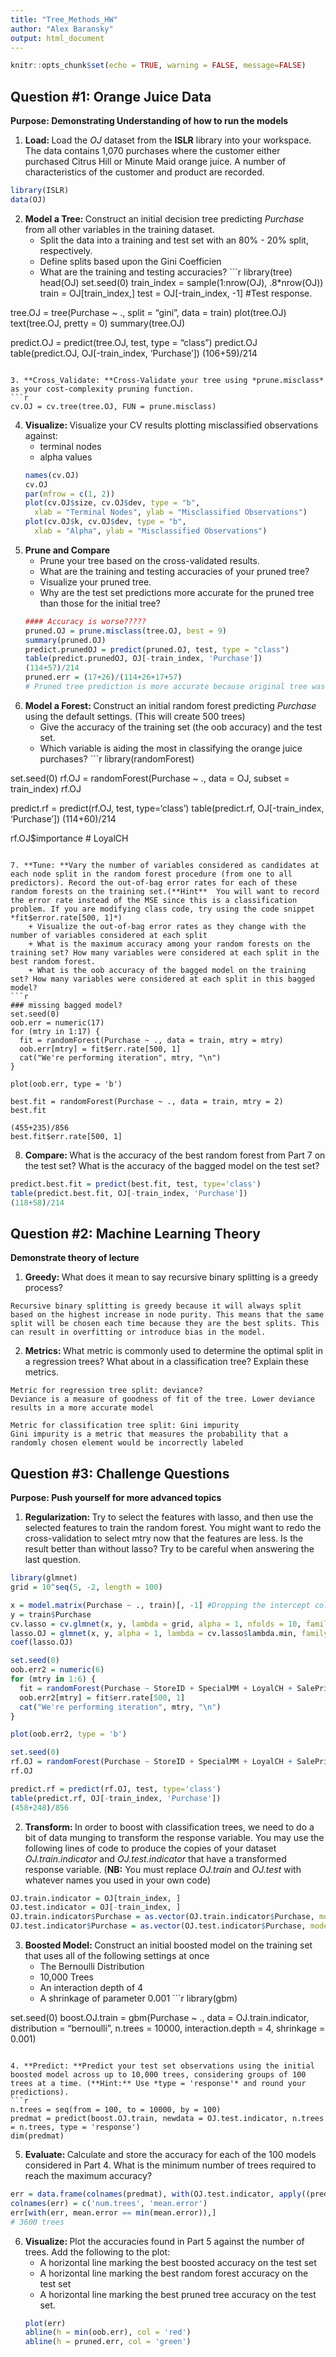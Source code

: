 ```yaml
---
title: "Tree_Methods_HW"
author: "Alex Baransky"
output: html_document
---
```

```r
knitr::opts_chunk$set(echo = TRUE, warning = FALSE, message=FALSE)
```

## Question #1: Orange Juice Data
**Purpose: Demonstrating Understanding of how to run the models**

1. **Load: **Load the *OJ* dataset from the **ISLR** library into your workspace. The data contains 1,070 purchases where the customer either purchased Citrus Hill or Minute Maid orange juice. A number of characteristics of the customer and product are recorded.
```r
library(ISLR)
data(OJ)
```

2. **Model a Tree: **Construct an initial decision tree predicting *Purchase* from all other variables in the training dataset.
    + Split the data into a training and test set with an 80% - 20% split, respectively.
    + Define splits based upon the Gini Coefficien
    + What are the training and testing accuracies?
```r
library(tree)
head(OJ)
set.seed(0)
train_index = sample(1:nrow(OJ), .8*nrow(OJ))
train = OJ[train_index,]
test = OJ[-train_index, -1] #Test response.

tree.OJ = tree(Purchase ~ ., split = "gini", data = train)
plot(tree.OJ)
text(tree.OJ, pretty = 0)
summary(tree.OJ)

predict.OJ = predict(tree.OJ, test, type = "class")
predict.OJ
table(predict.OJ, OJ[-train_index, 'Purchase'])
(106+59)/214
```

3. **Cross_Validate: **Cross-Validate your tree using *prune.misclass* as your cost-complexity pruning function.
```r
cv.OJ = cv.tree(tree.OJ, FUN = prune.misclass)
```

4. **Visualize: **Visualize your CV results plotting misclassified observations against:
    + terminal nodes
    + alpha values
```r
names(cv.OJ)
cv.OJ
par(mfrow = c(1, 2))
plot(cv.OJ$size, cv.OJ$dev, type = "b",
     xlab = "Terminal Nodes", ylab = "Misclassified Observations")
plot(cv.OJ$k, cv.OJ$dev, type = "b",
     xlab = "Alpha", ylab = "Misclassified Observations")
```

5. **Prune and Compare**
    + Prune your tree based on the cross-validated results.
    + What are the training and testing accuracies of your pruned tree?
    + Visualize your pruned tree.
    + Why are the test set predictions more accurate for the pruned tree than those for the initial tree?
```r
#### Accuracy is worse?????
pruned.OJ = prune.misclass(tree.OJ, best = 9)
summary(pruned.OJ)
predict.prunedOJ = predict(pruned.OJ, test, type = "class")
table(predict.prunedOJ, OJ[-train_index, 'Purchase'])
(114+57)/214
pruned.err = (17+26)/(114+26+17+57)
# Pruned tree prediction is more accurate because original tree was overfit
```

6. **Model a Forest: **Construct an initial random forest predicting *Purchase* using the default settings. (This will create 500 trees)
    + Give the accuracy of the training set (the oob accuracy) and the test set.
    + Which variable is aiding the most in classifying the orange juice purchases?
```r
library(randomForest)

set.seed(0)
rf.OJ = randomForest(Purchase ~ ., data = OJ, subset = train_index)
rf.OJ

predict.rf = predict(rf.OJ, test, type='class')
table(predict.rf, OJ[-train_index, 'Purchase'])
(114+60)/214

rf.OJ$importance
# LoyalCH
```

7. **Tune: **Vary the number of variables considered as candidates at each node split in the random forest procedure (from one to all predictors). Record the out-of-bag error rates for each of these random forests on the training set.(**Hint**  You will want to record the error rate instead of the MSE since this is a classification problem. If you are modifying class code, try using the code snippet *fit$error.rate[500, 1]*)
    + Visualize the out-of-bag error rates as they change with the number of variables considered at each split
    + What is the maximum accuracy among your random forests on the training set? How many variables were considered at each split in the best random forest.
    + What is the oob accuracy of the bagged model on the training set? How many variables were considered at each split in this bagged model?
```r
### missing bagged model?
set.seed(0)
oob.err = numeric(17)
for (mtry in 1:17) {
  fit = randomForest(Purchase ~ ., data = train, mtry = mtry)
  oob.err[mtry] = fit$err.rate[500, 1]
  cat("We're performing iteration", mtry, "\n")
}

plot(oob.err, type = 'b')

best.fit = randomForest(Purchase ~ ., data = train, mtry = 2)
best.fit

(455+235)/856
best.fit$err.rate[500, 1]
```

8. **Compare: **What is the accuracy of the best random forest from Part 7 on the test set? What is the accuracy of the bagged model on the test set?
```r
predict.best.fit = predict(best.fit, test, type='class')
table(predict.best.fit, OJ[-train_index, 'Purchase'])
(118+58)/214
```


## Question #2: Machine Learning Theory
**Demonstrate theory of lecture**

1. **Greedy: **What does it mean to say recursive binary splitting is a greedy process?
```text
Recursive binary splitting is greedy because it will always split based on the highest increase in node purity. This means that the same split will be chosen each time because they are the best splits. This can result in overfitting or introduce bias in the model.
```

2. **Metrics: **What metric is commonly used to determine the optimal split in a regression trees? What about in a classification tree? Explain these metrics.
```text
Metric for regression tree split: deviance?
Deviance is a measure of goodness of fit of the tree. Lower deviance results in a more accurate model

Metric for classification tree split: Gini impurity
Gini impurity is a metric that measures the probability that a randomly chosen element would be incorrectly labeled
```

## Question #3: Challenge Questions
**Purpose: Push yourself for more advanced topics**

1. **Regularization: **Try to select the features with lasso, and then use the selected features to train the random forest. You might want to redo the cross-validation to select mtry now that the features are less. Is the result better than without lasso? Try to be careful when answering the last question.
```r
library(glmnet)
grid = 10^seq(5, -2, length = 100)

x = model.matrix(Purchase ~ ., train)[, -1] #Dropping the intercept column.
y = train$Purchase
cv.lasso = cv.glmnet(x, y, lambda = grid, alpha = 1, nfolds = 10, family = 'binomial')
lasso.OJ = glmnet(x, y, alpha = 1, lambda = cv.lasso$lambda.min, family = 'binomial')
coef(lasso.OJ)

set.seed(0)
oob.err2 = numeric(6)
for (mtry in 1:6) {
  fit = randomForest(Purchase ~ StoreID + SpecialMM + LoyalCH + SalePriceCH + PriceDiff + PctDiscCH, data = train, mtry = mtry)
  oob.err2[mtry] = fit$err.rate[500, 1]
  cat("We're performing iteration", mtry, "\n")
}

plot(oob.err2, type = 'b')

set.seed(0)
rf.OJ = randomForest(Purchase ~ StoreID + SpecialMM + LoyalCH + SalePriceCH + PriceDiff + PctDiscCH, data = OJ, subset = train_index, mtry = 2)
rf.OJ

predict.rf = predict(rf.OJ, test, type='class')
table(predict.rf, OJ[-train_index, 'Purchase'])
(458+248)/856
```

2. **Transform: **In order to boost with classification trees, we need to do a bit of data munging to transform the response variable. You may use the following lines of code to produce the copies of your dataset *OJ.train.indicator* and *OJ.test.indicator* that have a transformed response variable. (**NB:** You must replace *OJ.train* and *OJ.test* with whatever names you used in your own code)
```r
OJ.train.indicator = OJ[train_index, ]
OJ.test.indicator = OJ[-train_index, ]
OJ.train.indicator$Purchase = as.vector(OJ.train.indicator$Purchase, mode = 'numeric') - 1
OJ.test.indicator$Purchase = as.vector(OJ.test.indicator$Purchase, mode = 'numeric') - 1

```

3. **Boosted Model: **Construct an initial boosted model on the training set that uses all of the following settings at once
    + The Bernoulli Distribution
    + 10,000 Trees
    + An interaction depth of 4
    + A shrinkage of parameter 0.001
```r
library(gbm)

set.seed(0)
boost.OJ.train = gbm(Purchase ~ ., data = OJ.train.indicator,
                   distribution = "bernoulli",
                   n.trees = 10000,
                   interaction.depth = 4,
                   shrinkage = 0.001)
```

4. **Predict: **Predict your test set observations using the initial boosted model across up to 10,000 trees, considering groups of 100 trees at a time. (**Hint:** Use *type = 'response'* and round your predictions).
```r
n.trees = seq(from = 100, to = 10000, by = 100)
predmat = predict(boost.OJ.train, newdata = OJ.test.indicator, n.trees = n.trees, type = 'response')
dim(predmat)
```

5. **Evaluate: **Calculate and store the accuracy for each of the 100 models considered in Part 4. What is the minimum number of trees required to reach the maximum accuracy?
```r
err = data.frame(colnames(predmat), with(OJ.test.indicator, apply((predmat - Purchase)^2, 2, mean)))
colnames(err) = c('num.trees', 'mean.error')
err[with(err, mean.error == min(mean.error)),]
# 3600 trees
```

6. **Visualize: **Plot the accuracies found in Part 5 against the number of trees. Add the following to the plot:
    + A horizontal line marking the best boosted accuracy on the test set
    + A horizontal line marking the best random forest accuracy on the test set
    + A horizontal line marking the best pruned tree accuracy on the test set.
```r
plot(err)
abline(h = min(oob.err), col = 'red')
abline(h = pruned.err, col = 'green')
```

